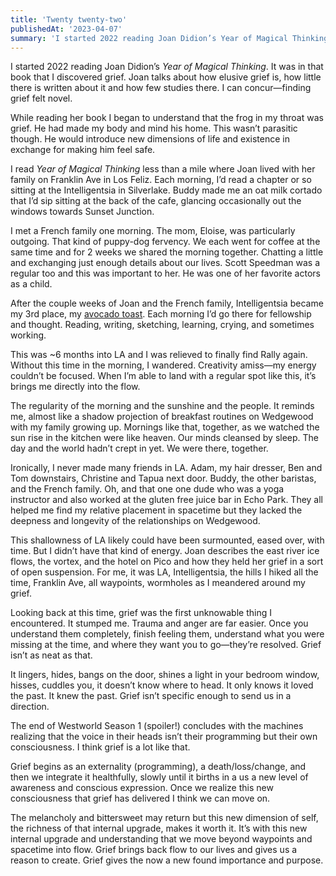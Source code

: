 ```yaml
---
title: 'Twenty twenty-two'
publishedAt: '2023-04-07'
summary: 'I started 2022 reading Joan Didion’s Year of Magical Thinking. It was in that book that I discovered grief.'
---
```


I started 2022 reading Joan Didion’s *Year of Magical Thinking*. It was in that book that I discovered grief. Joan talks about how elusive grief is, how little there is written about it and how few studies there. I can concur—finding grief felt novel.

While reading her book I began to understand that the frog in my throat was grief. He had made my body and mind his home. This wasn’t parasitic though. He would introduce new dimensions of life and existence in exchange for making him feel safe.

I read *Year of Magical Thinking* less than a mile where Joan lived with her family on Franklin Ave in Los Feliz. Each morning, I’d read a chapter or so sitting at the Intelligentsia in Silverlake. Buddy made me an oat milk cortado that I’d sip sitting at the back of the cafe, glancing occasionally out the windows towards Sunset Junction.

I met a French family one morning. The mom, Eloise, was particularly outgoing. That kind of puppy-dog fervency. We each went for coffee at the same time and for 2 weeks we shared the morning together. Chatting a little and exchanging just enough details about our lives. Scott Speedman was a regular too and this was important to her. He was one of her favorite actors as a child.

After the couple weeks of Joan and the French family, Intelligentsia became my 3rd place, my [avocado toast](Twenty%20twenty-one%2091e870a52b8d417fb7815936894562fe.md). Each morning I’d go there for fellowship and thought. Reading, writing, sketching, learning, crying, and sometimes working.

This was ~6 months into LA and I was relieved to finally find Rally again. Without this time in the morning, I wandered. Creativity amiss—my energy couldn’t be focused. When I’m able to land with a regular spot like this, it’s brings me directly into the flow.

The regularity of the morning and the sunshine and the people. It reminds me, almost like a shadow projection of breakfast routines on Wedgewood with my family growing up. Mornings like that, together, as we watched the sun rise in the kitchen were like heaven. Our minds cleansed by sleep. The day and the world hadn’t crept in yet. We were there, together.

Ironically, I never made many friends in LA. Adam, my hair dresser, Ben and Tom downstairs, Christine and Tapua next door. Buddy, the other baristas, and the French family. Oh, and that one one dude who was a yoga instructor and also worked at the gluten free juice bar in Echo Park. They all helped me find my relative placement in spacetime but they lacked the deepness and longevity of the relationships on Wedgewood.

This shallowness of LA likely could have been surmounted, eased over, with time. But I didn’t have that kind of energy. Joan describes the east river ice flows, the vortex, and the hotel on Pico and how they held her grief in a sort of open suspension. For me, it was LA, Intelligentsia, the hills I hiked all the time, Franklin Ave, all waypoints, wormholes as I meandered around my grief.

Looking back at this time, grief was the first unknowable thing I encountered. It stumped me. Trauma and anger are far easier. Once you understand them completely, finish feeling them, understand what you were missing at the time, and where they want you to go—they’re resolved. Grief isn’t as neat as that.

It lingers, hides, bangs on the door, shines a light in your bedroom window, hisses, cuddles you, it doesn’t know where to head. It only knows it loved the past. It knew the past. Grief isn’t specific enough to send us in a direction.

The end of Westworld Season 1 (spoiler!) concludes with the machines realizing that the voice in their heads isn’t their programming but their own consciousness. I think grief is a lot like that.

Grief begins as an externality (programming), a death/loss/change, and then we integrate it healthfully, slowly until it births in a us a new level of awareness and conscious expression. Once we realize this new consciousness that grief has delivered I think we can move on.

The melancholy and bittersweet may return but this new dimension of self, the richness of that internal upgrade, makes it worth it. It’s with this new internal upgrade and understanding that we move beyond waypoints and spacetime into flow. Grief brings back flow to our lives and gives us a reason to create. Grief gives the now a new found importance and purpose.